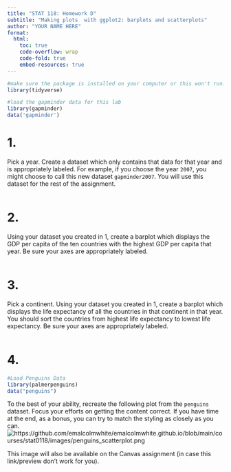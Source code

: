 ```yaml
---
title: "STAT 118: Homework D"
subtitle: "Making plots  with ggplot2: barplots and scatterplots"
author: "YOUR NAME HERE"
format:
  html: 
    toc: true
    code-overflow: wrap
    code-fold: true
    embed-resources: true
---
```


```r
#make sure the package is installed on your computer or this won't run! 
library(tidyverse)
```

```r
#load the gapminder data for this lab
library(gapminder)
data('gapminder')
```

# 1.

Pick a year. Create a dataset which only contains that data for that year and is appropriately labeled. For example, if you choose the year `2007`, you might choose to call this new dataset `gapminder2007`. You will use this dataset for the rest of the assignment.

```r

```

# 2.

Using your dataset you created in 1, create a barplot which displays the GDP per capita of the ten countries with the highest GDP per capita that year. Be sure your axes are appropriately labeled.

```r

```

# 3.

Pick a continent. Using your dataset you created in 1, create a barplot which displays the life expectancy of all the countries in that continent in that year. You should sort the countries from highest life expectancy to lowest life expectancy. Be sure your axes are appropriately labeled.

```r

```

# 4.

```r
#Load Penguins Data
library(palmerpenguins)
data("penguins")
```

To the best of your ability, recreate the following plot from the `penguins` dataset. Focus your efforts on getting the content correct. If you have time at the end, as a bonus, you can try to match the styling as closely as you can. 
![https://github.com/emalcolmwhite/emalcolmwhite.github.io/blob/main/courses/stat0118/images/penguins_scatterplot.png](https://github.com/emalcolmwhite/emalcolmwhite.github.io/blob/main/courses/stat0118/images/penguins_scatterplot.png?raw=true)

This image will also be available on the Canvas assignment (in case this link/preview don't work for you).

```r

```

